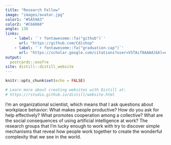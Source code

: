 ```yaml
---
title: "Research Fellow"
image: "images/avatar.jpg"
color1: "#5A59A3"
color2: "#C66060"
angle: 130
links:
    - label: '`r fontawesome::fa("github")`'
      url: "https://github.com/Cdishop"
    - label: '`r fontawesome::fa("graduation-cap")`'
      url: "https://scholar.google.com/citations?user=VSTAif8AAAAJ&hl=en&oi=ao"
output:
  postcards::onofre
site: distill::distill_website
---
```


```r
knitr::opts_chunk$set(echo = FALSE)

# Learn more about creating websites with Distill at:
# https://rstudio.github.io/distill/website.html

```

I'm an organizational scientist, which means that I ask questions about workplace behavior: What makes people productive? How do you ask for help effectively? What promotes cooperation among a collective? What are the social consequences of using artificial intelligence at work? The research groups that I'm lucky enough to work with try to discover simple mechanisms that reveal how people work together to create the wonderful complexity that we see in the world.